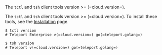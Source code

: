 The `tctl` and `tsh` client tools version >= (=cloud.version=).

The `tctl` and `tsh` client tools version >= (=cloud.version=). To install these
tools, see the [Installation](../../installation.mdx) page.

```code
$ tctl version
# Teleport Enterprise v(=cloud.version=) go(=teleport.golang=)

$ tsh version
# Teleport v(=cloud.version=) go(=teleport.golang=)
```

